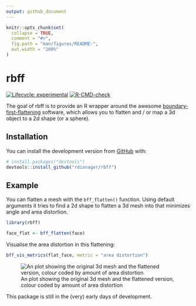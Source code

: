 ```yaml
---
output: github_document
---
```


<!-- README.md is generated from README.Rmd. Please edit that file -->

```r
knitr::opts_chunk$set(
  collapse = TRUE,
  comment = "#>",
  fig.path = "man/figures/README-",
  out.width = "100%"
)
```

# rbff

<!-- badges: start -->
[![Lifecycle: experimental](https://img.shields.io/badge/lifecycle-experimental-orange.svg)](https://lifecycle.r-lib.org/articles/stages.html#experimental)
[![R-CMD-check](https://github.com/rdinnager/rbff/workflows/R-CMD-check/badge.svg)](https://github.com/rdinnager/rbff/actions)
<!-- badges: end -->

The goal of rbff is to provide an R wrapper around the awesome [boundary-first-flattening](https://geometrycollective.github.io/boundary-first-flattening/) software, which allows you to flatten and / or map a 3d object to a 2d shape (or a sphere).

## Installation

You can install the development version from [GitHub](https://github.com/) with:

``` r
# install.packages("devtools")
devtools::install_github("rdinnager/rbff")
```
## Example

You can flatten a mesh with the `bff_flatten()` function. Using default arguments it tries to find a 2d shape to flatten a 3d mesh into that minimizes angle and area distortion.

```r
library(rbff)

face_flat <- bff_flatten(face)
```

Visualise the area distortion in this flattening:

```r
bff_vis_metrics(flat_face, metric = "area distortion")
```

![An plot showing the original 3d mesh and the flattened version, colour coded by amount of area distortion](man/figures/rbff_area_distortion.png)

This package is still in the (very) early days of development.
